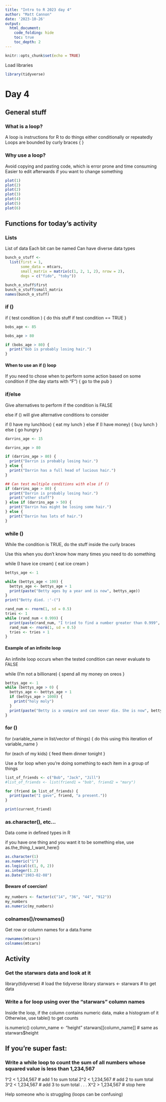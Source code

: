 ```yaml
---
title: "Intro to R 2023 day 4"
author: "Matt Cannon"
date: '2023-10-26'
output:
  html_document:
    code_folding: hide
    toc: true
    toc_depth: 2
---
```


```r
knitr::opts_chunk$set(echo = TRUE)
```

Load libraries
```r
library(tidyverse)
```

# Day 4

## General stuff

### What is a loop?
A loop is instructions for R to do things either conditionally or repeatedly
Loops are bounded by curly braces { }

### Why use a loop?
Avoid copying and pasting code, which is error prone and time consuming
Easier to edit afterwards if you want to change something
```r
plot(1)
plot(2)
plot(2)
plot(3)
plot(4)
plot(5)
plot(6)
```

## Functions for today's activity

### Lists
List of data
Each bit can be named
Can have diverse data types
```r
bunch_o_stuff <-
  list(first = 1,
       some_data = mtcars,
       small_matrix = matrix(c(1, 2, 1, 2), nrow = 2),
       dogs = c("fido", "toby"))

bunch_o_stuff$first
bunch_o_stuff$small_matrix
names(bunch_o_stuff)
```

### if () {}
if ( test condition ) {
  do this stuff if test condition == TRUE
}
```r
bobs_age <- 85

bobs_age > 80

if (bobs_age > 80) {
  print("Bob is probably losing hair.")
}
```

#### When to use an if () loop
If you need to chose when to perform some action based on some condition
if (the day starts with "F") {
    go to the pub
}

### if/else
Give alternatives to perform if the condition is FALSE

else if () will give alternative conditions to consider

if (I have my lunchbox) {
  eat my lunch
} else if (I have money) {
  buy lunch
} else {
  go hungry
}
```r
darrins_age <- 15

darrins_age > 80

if (darrins_age > 80) {
  print("Darrin is probably losing hair.")
} else {
  print("Darrin has a full head of lucious hair.")
}

## Can test multiple conditions with else if ()
if (darrins_age > 80) {
  print("Darrin is probably losing hair.")
  print("other stuff")
} else if (darrins_age > 50) {
  print("Darrin has might be losing some hair.")
} else {
  print("Darrin has lots of hair.")
}
```

### while () {}
While the condition is TRUE, do the stuff inside the curly braces

Use this when you don't know how many times you need to do something

while (I have ice cream) {
  eat ice cream
}
```r
bettys_age <- 1

while (bettys_age < 100) {
  bettys_age <- bettys_age + 1
  print(paste("Betty ages by a year and is now", bettys_age))
}
print("Betty died. :'-(")

rand_num <- rnorm(1, sd = 0.5)
tries <- 1
while (rand_num < 0.999) {
  print(paste(rand_num, "I tried to find a number greater than 0.999", tries, "times!"))
  rand_num <- rnorm(1, sd = 0.5)
  tries <- tries + 1
}
```

#### Example of an infinite loop
An infinite loop occurs when the tested condition can never evaluate to FALSE

while (I'm not a billionare) {
    spend all my money on oreos
}

```r
bettys_age <- 1
while (bettys_age > 0) {
  bettys_age <- bettys_age + 1
  if (bettys_age > 1000) {
    print("holy moly")
  }
  print(paste("Betty is a vampire and can never die. She is now", bettys_age))
}
```

### for () {}
for (variable_name in list/vector of things) {
  do this using this iteration of variable_name
}

for (each of my kids) {
    feed them dinner tonight
}

Use a for loop when you're doing something to each item in a group of things

```r
list_of_friends <- c("Bob", "Jack", "Jill")
#list_of_friends <- list(friend1 = "bob", friend2 = "mary")

for (friend in list_of_friends) {
  print(paste("I gave", friend, "a present."))
}

print(current_friend)
```

### as.character(), etc…

Data come in defined types in R

if you have one thing and you want it to be something else, use as.the_thing_I_want_here()
```r
as.character(1)
as.numeric("1")
as.logical(c(1, 0, 2))
as.integer(1.2)
as.Date("1983-02-08")
```

#### Beware of coercion!
```r
my_numbers <- factor(c("14", "36", "44", "912"))
my_numbers
as.numeric(my_numbers)
```

### colnames()/rownames()
Get row or column names for a data.frame
```r
rownames(mtcars)
colnames(mtcars)
```


## Activity

### Get the starwars data and look at it
library(tidyverse) # load the tidyverse library
starwars <- starwars # to get data


### Write a for loop using over the “starwars” column names
Inside the loop, if the column contains numeric data, make a histogram of it
Otherwise, use table() to get counts

is.numeric()
column_name <- "height"
starwars[[column_name]] # same as starwars$height

## If you're super fast:
### Write a while loop to count the sum of all numbers whose squared value is less than 1,234,567

1^2 < 1,234,567   # add 1 to sum total
2^2 < 1,234,567   # add 2 to sum total
3^2 < 1,234,567   # add 3 to sum total
.
.
.
X^2 > 1,234,567   # stop here

Help someone who is struggling (loops can be confusing)


